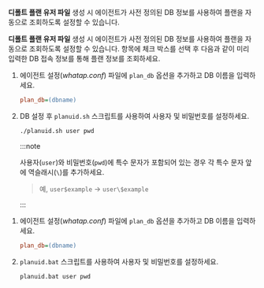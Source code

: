 <Title level={props.level} hashid="check-default-db-id-values-planuid">디폴트 플랜 조회하기</Title>

<InDoc pages='install-agent'>

**디폴트 플랜 유저 파일** 생성 시 에이전트가 사전 정의된 DB 정보를 사용하여 플랜을 자동으로 조회하도록 설정할 수 있습니다. 

</InDoc>

<Xclude pages='install-agent'>

**디폴트 플랜 유저 파일** 생성 시 에이전트가 사전 정의된 DB 정보를 사용하여 플랜을 자동으로 조회하도록 설정할 수 있습니다. <Cmdname sid="ITM09107" className="uitext" /> 항목에 체크 박스를 선택 후 다음과 같이 미리 입력한 DB 접속 정보를 통해 플랜 정보를 조회하세요.

</Xclude>

<Tabs>
<TabItem value='linux-dfp' label='Linux' default>

1. 에이전트 설정(*whatap.conf*) 파일에 `plan_db` 옵션을 추가하고 DB 이름을 입력하세요.

    ```ini title='whatap.conf'
    plan_db=(dbname)
    ```

1. DB 설정 후 `planuid.sh` 스크립트를 사용하여 사용자 및 비밀번호를 설정하세요.

    ```bash 
    ./planuid.sh user pwd
    ```

    :::note 

    사용자(`user`)와 비밀번호(`pwd`)에 특수 문자가 포함되어 있는 경우 각 특수 문자 앞에 역슬래시(`\`)를 추가하세요.

    > 예, `user$example` -> `user\$example`

    :::

</TabItem>

<TabItem value='windows-dfp' label='Windows' default>

1. 에이전트 설정(*whatap.conf*) 파일에 `plan_db` 옵션을 추가하고 DB 이름을 입력하세요.

    ```ini title='whatap.conf'
    plan_db=(dbname)
    ```

1. `planuid.bat` 스크립트를 사용하여 사용자 및 비밀번호를 설정하세요.

    ```bash 
    planuid.bat user pwd
    ```

</TabItem>
</Tabs>